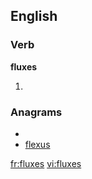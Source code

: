 ==English==

===Verb===
'''fluxes'''

# {{third-person singular of|[[flux]]}}

===Anagrams===
* {{alphagram|eflsux}}
* [[flexus#English|flexus]]


[[fr:fluxes]]
[[vi:fluxes]]
